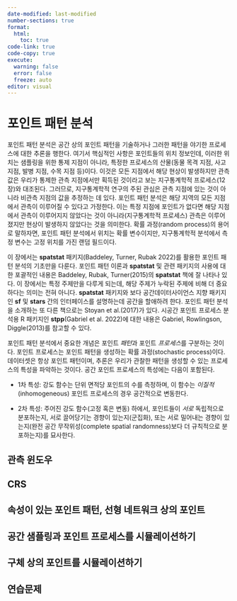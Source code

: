 ```yaml
---
date-modified: last-modified
number-sections: true
format: 
  html: 
    toc: true
code-link: true
code-copy: true
execute: 
  warning: false
  error: false
  freeze: auto
editor: visual
---
```


# 포인트 패턴 분석 {#sec-point}

포인트 패턴 분석은 공간 상의 포인트 패턴을 기술하거나 그러한 패턴을 야기한 프로세스에 대한 추론을 행한다. 여기서 핵심적인 사항은 포인트들의 위치 정보인데, 이러한 위치는 샘플링을 위한 통제 지점이 아니라, 특정한 프로세스의 산물(동물 목격 지점, 사고 지점, 발병 지점, 수목 지점 등)이다. 이것은 모든 지점에서 해당 현상이 발생하지만 관측값은 우리가 통제한 관측 지점에서만 획득된 것이라고 보는 지구통계학적 프로세스(12장)와 대조된다. 그러므로, 지구통계학적 연구의 주된 관심은 관측 지점에 있는 것이 아니라 비관측 지점의 값을 추정하는 데 있다. 포인트 패턴 분석은 해당 지역의 모든 지점에서 관측이 이루어질 수 있다고 가정한다. 이는 특정 지점에 포인트가 없다면 해당 지점에서 관측이 이루어지지 않았다는 것이 아니라(지구통계학적 프로세스) 관측은 이루어졌지만 현상이 발생하지 않았다는 것을 의미한다. 확률 과정(random process)의 용어로 말하자면, 포인트 패턴 분석에서 위치는 확률 변수이지만, 지구통계학적 분석에서 측정 변수는 고정 위치를 가진 랜덤 필드이다.

이 장에서는 **spatstat** 패키지(Baddeley, Turner, Rubak 2022)를 활용한 포인트 패턴 분석의 기초만을 다룬다. 포인트 패턴 이론과 **spatstat** 및 관련 패키지의 사용에 대한 포괄적인 내용은 Baddeley, Rubak, Turner(2015)의 **spatstat** 책에 잘 나타나 있다. 이 장에서는 특정 주제만을 다루게 되는데, 해당 주제가 누락된 주제에 비해 더 중요하다는 의미는 전혀 아니다. **spatstat** 패키지와 보다 공간데이터사이언스 지향 패키지인 **sf** 및 **stars** 간의 인터페이스를 설명하는데 공간을 할애하려 한다. 포인트 패턴 분석을 소개하는 또 다른 책으로는 Stoyan et al.(2017)가 있다. 시공간 포인트 프로세스 분석용 R 패키지인 **stpp**(Gabriel et al. 2022)에 대한 내용은 Gabriel, Rowlingson, Diggle(2013)를 참고할 수 있다.

포인트 패턴 분석에서 중요한 개념은 포인트 *패턴*과 포인트 *프로세스*를 구분하는 것이다. 포인트 프로세스는 포인트 패턴을 생성하는 확률 과정(stochastic process)이다. 데이터셋은 항상 포인트 패턴이며, 추론은 우리가 관찰한 패턴을 생성할 수 있는 프로세스의 특성을 파악하는 것이다. 공간 포인트 프로세스의 특성에는 다음이 포함된다.

-   1차 특성: 강도 함수는 단위 면적당 포인트의 수를 측정하며, 이 함수는 *이질적*(inhomogeneous) 포인트 프로세스의 경우 공간적으로 변동한다.

-   2차 특성: 주어진 강도 함수(고정 혹은 변동) 하에서, 포인트들이 *서로* 독립적으로 분포하는지, 서로 끌어당기는 경향이 있는지(군집화), 또는 서로 밀어내는 경향이 있는지(완전 공간 무작위성(complete spatial randomness)보다 더 규칙적으로 분포하는지)를 묘사한다.

## 관측 윈도우

## CRS

## 속성이 있는 포인트 패턴, 선형 네트워크 상의 포인트

## 공간 샘플링과 포인트 프로세스를 시뮬레이션하기

## 구체 상의 포인트를 시뮬레이션하기 

## 연습문제
